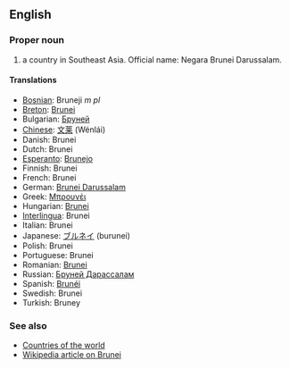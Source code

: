 ==English==

===Proper noun===

# a country in Southeast Asia. Official name: Negara Brunei Darussalam.

====Translations====
*[[Bosnian]]: Bruneji ''m pl''
*[[Breton]]: [[Brunei]]
*Bulgarian: [[Бруней]]
*[[Chinese]]: [[文莱]] (Wénlái)
*Danish: Brunei
*Dutch: Brunei
*[[Esperanto]]: [[Brunejo]]
*Finnish: Brunei
*French: Brunei
*German: [[Brunei Darussalam]]
*Greek: [[Μπρουνέι]]
*Hungarian: [[Brunei]]
*[[Interlingua]]: Brunei
*Italian: Brunei
*Japanese: [[ブルネイ]] (burunei)
*Polish: Brunei
*Portuguese: Brunei
*Romanian: [[Brunei]]
*Russian: [[Бруней Дарассалам]]
*Spanish: [[Brunéi]]
*Swedish: Brunei
*Turkish: Bruney

===See also===
*[[Countries of the world]]
*[[en:Brunei|Wikipedia article on Brunei]]